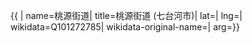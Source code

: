 {{ {{{1|PRC admin/showdata}}}|
name=桃源街道|
title=桃源街道 (七台河市)|
lat=|
lng=|
wikidata=Q101272785|
wikidata-original-name=|
arg={{{arg|}}}}}